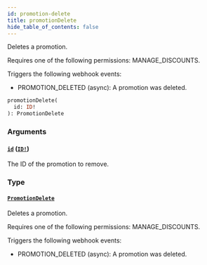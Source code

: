 ```yaml
---
id: promotion-delete
title: promotionDelete
hide_table_of_contents: false
---
```


Deletes a promotion.

Requires one of the following permissions: MANAGE_DISCOUNTS.

Triggers the following webhook events:

- PROMOTION_DELETED (async): A promotion was deleted.

```graphql
promotionDelete(
  id: ID!
): PromotionDelete
```

### Arguments

#### [`id`](#) ([`ID!`](../../../developer/api-reference/scalars/id))

The ID of the promotion to remove.

### Type

#### [`PromotionDelete`](../../../developer/api-reference/objects/promotion-delete)

Deletes a promotion.

Requires one of the following permissions: MANAGE_DISCOUNTS.

Triggers the following webhook events:

- PROMOTION_DELETED (async): A promotion was deleted.
